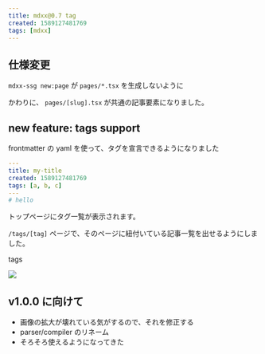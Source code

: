 ```yaml
---
title: mdxx@0.7 tag
created: 1589127481769
tags: [mdxx]
---
```


## 仕様変更

`mdxx-ssg new:page` が `pages/*.tsx` を生成しないように

かわりに、 `pages/[slug].tsx` が共通の記事要素になりました。

## new feature: tags support

frontmatter の yaml を使って、タグを宣言できるようになりました

```yaml
---
title: my-title
created: 1589127481769
tags: [a, b, c]
---
# hello
```

トップページにタグ一覧が表示されます。

`/tags/[tag]` ページで、そのページに紐付いている記事一覧を出せるようにしました。

tags

![](https://gyazo.com/a9248604c3c553701ca93632dbacd847.png)

## v1.0.0 に向けて

- 画像の拡大が壊れている気がするので、それを修正する
- parser/compiler のリネーム
- そろそろ使えるようになってきた
